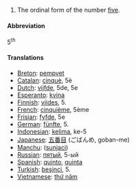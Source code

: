 # The ordinal form of the number [[five]].

====Abbreviation====
5<sup>th</sup>

====Translations====

*[[Breton]]: [[pempvet]]
*[[Catalan]]: [[cinquè]], 5è
*[[Dutch]]: [[vijfde]], 5de, 5e
*[[Esperanto]]: [[kvina]]
*[[Finnish]]: [[viides]], 5.
*[[French]]: [[cinquième]], 5ème
*[[Frisian]]: [[fyfde]], 5e
*[[German]]: [[fünfte]], 5.
*[[Indonesian]]: [[kelima]], ke-5
*[[Japanese]]: [[五番目]] (ごばんめ, goban-me)
*[[Manchu]]: ([[sunjaci]])
*[[Russian]]: [[пятый]], 5-ый
*[[Spanish]]: [[quinto]], [[quinta]]
*[[Turkish]]: [[beşinci]], 5.
*[[Vietnamese]]: [[thứ năm]]